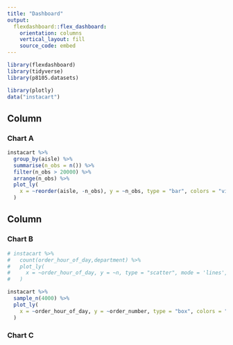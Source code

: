 ```yaml
---
title: "Dashboard"
output: 
  flexdashboard::flex_dashboard:
    orientation: columns
    vertical_layout: fill
    source_code: embed
---
```


```r
library(flexdashboard)
library(tidyverse)
library(p8105.datasets)

library(plotly)
data("instacart")
```

Column {data-width=600}
-----------------------------------------------------------------------

### Chart A

```r
instacart %>% 
  group_by(aisle) %>% 
  summarise(n_obs = n()) %>% 
  filter(n_obs > 20000) %>% 
  arrange(n_obs) %>% 
  plot_ly(
    x = ~reorder(aisle, -n_obs), y = ~n_obs, type = "bar", colors = "viridis"
  )
```

Column {data-width=400}
-----------------------------------------------------------------------

### Chart B

```r
# instacart %>% 
#   count(order_hour_of_day,department) %>% 
#   plot_ly(
#     x = ~order_hour_of_day, y = ~n, type = "scatter", mode = 'lines', color = ~department, colors = "viridis"
#   )

instacart %>% 
  sample_n(4000) %>% 
  plot_ly(
    x = ~order_hour_of_day, y = ~order_number, type = "box", colors = "viridis"
  )
```

### Chart C

```r

```

